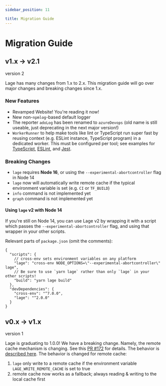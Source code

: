 ```yaml
---
sidebar_position: 11

title: Migration Guide
---
```



# Migration Guide

## v1.x -> v2.1

<Badge>version 2</Badge>

Lage has many changes from 1.x to 2.x. This migration guide will go over major changes and breaking changes since 1.x.

### New Features

- Revamped Website! You're reading it now!
- New non-`npmlog`-based default logger
- The reporter `adoLog` has been renamed to `azureDevops` (old name is still useable, just deprecating in the next major version!)
- `WorkerRunner` to help make tools like lint or TypeScript run super fast by reusing context (e.g. ESLint instance, TypeScript program) in a dedicated worker. This must be configured per tool; see examples for [TypeScript](./make-ts-fast.mdx), [ESLint](./make-lint-fast.mdx), and [Jest](./make-jest-fast.mdx).

### Breaking Changes

- `lage` requires **Node 16**, or using the `--experimental-abortcontroller` flag in Node 14
- `lage` now will automatically write remote cache if the typical environment variable is set (e.g. `CI` or `TF_BUILD`)
- `info` command is not implemented yet
- `graph` command is not implemented yet

#### Using `lage` v2 with Node 14

If you're still on Node 14, you can use Lage v2 by wrapping it with a script which passes the `--experimental-abortcontroller` flag, and using that wrapper in your other scripts.

Relevant parts of `package.json` (omit the comments):

```jsonc title="package.json"
{
  "scripts": {
    // cross-env sets environment variables on any platform
    "lage": "cross-env NODE_OPTIONS=\"--experimental-abortcontroller\" lage",
    // Be sure to use `yarn lage` rather than only `lage` in your other scripts!
    "build": "yarn lage build"
  },
  "devDependencies": {
    "cross-env": "^7.0.0",
    "lage": "^2.0.0"
  }
}
```

## v0.x -> v1.x

<Badge>version 1</Badge>

Lage is graduating to 1.0.0! We have a breaking change. Namely, the remote cache mechanism is changing. See this [PR #172](https://github.com/microsoft/lage/pull/172) for details. The behavior is [described here](Tutorial/remote-cache.md). The behavior is changed for remote cache:

1. `lage` only write to a remote cache if the environment variable `LAGE_WRITE_REMOTE_CACHE` is set to true
2. remote cache now works as a fallback; always reading & writing to the local cache first
